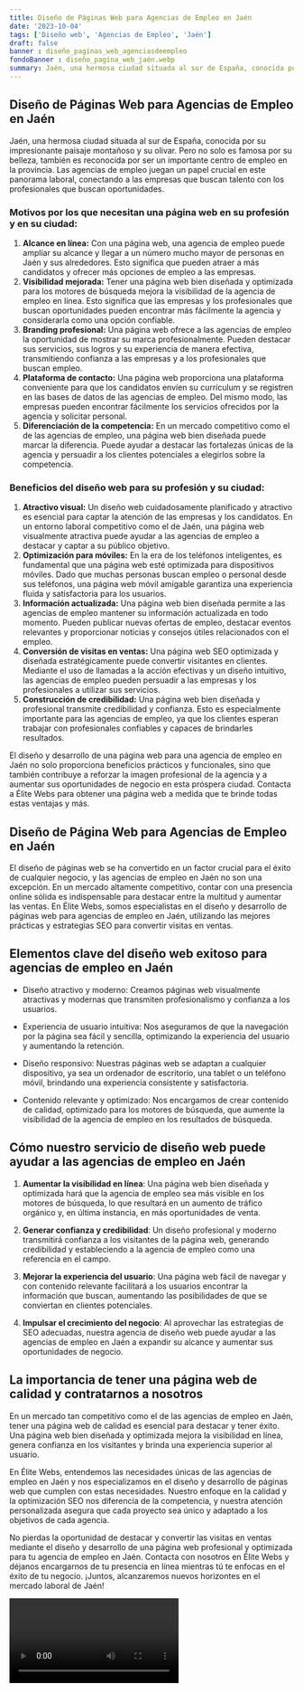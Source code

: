 ```yaml
---
title: Diseño de Páginas Web para Agencias de Empleo en Jaén
date: '2023-10-04'
tags: ['Diseño web', 'Agencias de Empleo', 'Jaén']
draft: false
banner : diseño_paginas_web_agenciasdeempleo
fondoBanner : diseño_pagina_web_jaén.webp
summary: Jaén, una hermosa ciudad situada al sur de España, conocida por su impresionante paisaje montañoso y su olivar. Pero no solo es famosa por su belleza, también es reconocida por ser un importante centro de empleo en la provincia. Las agencias de empleo juegan un papel crucial en este panorama laboral, conectando a las empresas que buscan talento con los profesionales que buscan oportunidades. 
---
```


## Diseño de Páginas Web para Agencias de Empleo en Jaén

Jaén, una hermosa ciudad situada al sur de España, conocida por su impresionante paisaje montañoso y su olivar. Pero no solo es famosa por su belleza, también es reconocida por ser un importante centro de empleo en la provincia. Las agencias de empleo juegan un papel crucial en este panorama laboral, conectando a las empresas que buscan talento con los profesionales que buscan oportunidades. 

### Motivos por los que necesitan una página web en su profesión y en su ciudad:

1. **Alcance en línea:** Con una página web, una agencia de empleo puede ampliar su alcance y llegar a un número mucho mayor de personas en Jaén y sus alrededores. Esto significa que pueden atraer a más candidatos y ofrecer más opciones de empleo a las empresas.
2. **Visibilidad mejorada:** Tener una página web bien diseñada y optimizada para los motores de búsqueda mejora la visibilidad de la agencia de empleo en línea. Esto significa que las empresas y los profesionales que buscan oportunidades pueden encontrar más fácilmente la agencia y considerarla como una opción confiable.
3. **Branding profesional:** Una página web ofrece a las agencias de empleo la oportunidad de mostrar su marca profesionalmente. Pueden destacar sus servicios, sus logros y su experiencia de manera efectiva, transmitiendo confianza a las empresas y a los profesionales que buscan empleo.
4. **Plataforma de contacto:** Una página web proporciona una plataforma conveniente para que los candidatos envíen su currículum y se registren en las bases de datos de las agencias de empleo. Del mismo modo, las empresas pueden encontrar fácilmente los servicios ofrecidos por la agencia y solicitar personal.
5. **Diferenciación de la competencia:** En un mercado competitivo como el de las agencias de empleo, una página web bien diseñada puede marcar la diferencia. Puede ayudar a destacar las fortalezas únicas de la agencia y persuadir a los clientes potenciales a elegirlos sobre la competencia.

### Beneficios del diseño web para su profesión y su ciudad:

1. **Atractivo visual:** Un diseño web cuidadosamente planificado y atractivo es esencial para captar la atención de las empresas y los candidatos. En un entorno laboral competitivo como el de Jaén, una página web visualmente atractiva puede ayudar a las agencias de empleo a destacar y captar a su público objetivo.
2. **Optimización para móviles:** En la era de los teléfonos inteligentes, es fundamental que una página web esté optimizada para dispositivos móviles. Dado que muchas personas buscan empleo o personal desde sus teléfonos, una página web móvil amigable garantiza una experiencia fluida y satisfactoria para los usuarios.
3. **Información actualizada:** Una página web bien diseñada permite a las agencias de empleo mantener su información actualizada en todo momento. Pueden publicar nuevas ofertas de empleo, destacar eventos relevantes y proporcionar noticias y consejos útiles relacionados con el empleo.
4. **Conversión de visitas en ventas:** Una página web SEO optimizada y diseñada estratégicamente puede convertir visitantes en clientes. Mediante el uso de llamadas a la acción efectivas y un diseño intuitivo, las agencias de empleo pueden persuadir a las empresas y los profesionales a utilizar sus servicios.
5. **Construcción de credibilidad:** Una página web bien diseñada y profesional transmite credibilidad y confianza. Esto es especialmente importante para las agencias de empleo, ya que los clientes esperan trabajar con profesionales confiables y capaces de brindarles resultados.

El diseño y desarrollo de una página web para una agencia de empleo en Jaén no solo proporciona beneficios prácticos y funcionales, sino que también contribuye a reforzar la imagen profesional de la agencia y a aumentar sus oportunidades de negocio en esta próspera ciudad. Contacta a Élite Webs para obtener una página web a medida que te brinde todas estas ventajas y más.

<GifSeo />

<Cta />

## **Diseño de Página Web para Agencias de Empleo en Jaén**

El diseño de páginas web se ha convertido en un factor crucial para el éxito de cualquier negocio, y las agencias de empleo en Jaén no son una excepción. En un mercado altamente competitivo, contar con una presencia online sólida es indispensable para destacar entre la multitud y aumentar las ventas. En Élite Webs, somos especialistas en el diseño y desarrollo de páginas web para agencias de empleo en Jaén, utilizando las mejores prácticas y estrategias SEO para convertir visitas en ventas.

## **Elementos clave del diseño web exitoso para agencias de empleo en Jaén**

- Diseño atractivo y moderno: Creamos páginas web visualmente atractivas y modernas que transmiten profesionalismo y confianza a los usuarios.

- Experiencia de usuario intuitiva: Nos aseguramos de que la navegación por la página sea fácil y sencilla, optimizando la experiencia del usuario y aumentando la retención.

- Diseño responsivo: Nuestras páginas web se adaptan a cualquier dispositivo, ya sea un ordenador de escritorio, una tablet o un teléfono móvil, brindando una experiencia consistente y satisfactoria.

- Contenido relevante y optimizado: Nos encargamos de crear contenido de calidad, optimizado para los motores de búsqueda, que aumente la visibilidad de la agencia de empleo en los resultados de búsqueda.

## **Cómo nuestro servicio de diseño web puede ayudar a las agencias de empleo en Jaén**

1. **Aumentar la visibilidad en línea**: Una página web bien diseñada y optimizada hará que la agencia de empleo sea más visible en los motores de búsqueda, lo que resultará en un aumento de tráfico orgánico y, en última instancia, en más oportunidades de venta.

2. **Generar confianza y credibilidad**: Un diseño profesional y moderno transmitirá confianza a los visitantes de la página web, generando credibilidad y estableciendo a la agencia de empleo como una referencia en el campo.

3. **Mejorar la experiencia del usuario**: Una página web fácil de navegar y con contenido relevante facilitará a los usuarios encontrar la información que buscan, aumentando las posibilidades de que se conviertan en clientes potenciales.

4. **Impulsar el crecimiento del negocio**: Al aprovechar las estrategias de SEO adecuadas, nuestra agencia de diseño web puede ayudar a las agencias de empleo en Jaén a expandir su alcance y aumentar sus oportunidades de negocio.

## **La importancia de tener una página web de calidad y contratarnos a nosotros**

En un mercado tan competitivo como el de las agencias de empleo en Jaén, tener una página web de calidad es esencial para destacar y tener éxito. Una página web bien diseñada y optimizada mejora la visibilidad en línea, genera confianza en los visitantes y brinda una experiencia superior al usuario.

En Élite Webs, entendemos las necesidades únicas de las agencias de empleo en Jaén y nos especializamos en el diseño y desarrollo de páginas web que cumplen con estas necesidades. Nuestro enfoque en la calidad y la optimización SEO nos diferencia de la competencia, y nuestra atención personalizada asegura que cada proyecto sea único y adaptado a los objetivos de cada agencia.

No pierdas la oportunidad de destacar y convertir las visitas en ventas mediante el diseño y desarrollo de una página web profesional y optimizada para tu agencia de empleo en Jaén. Contacta con nosotros en Élite Webs y déjanos encargarnos de tu presencia en línea mientras tú te enfocas en el éxito de tu negocio. ¡Juntos, alcanzaremos nuevos horizontes en el mercado laboral de Jaén!

<Video />

<CtaBot job='Agencias de Empleo' city='Jaén'/>

<Gmaps query='Jaén+españa+maps' />